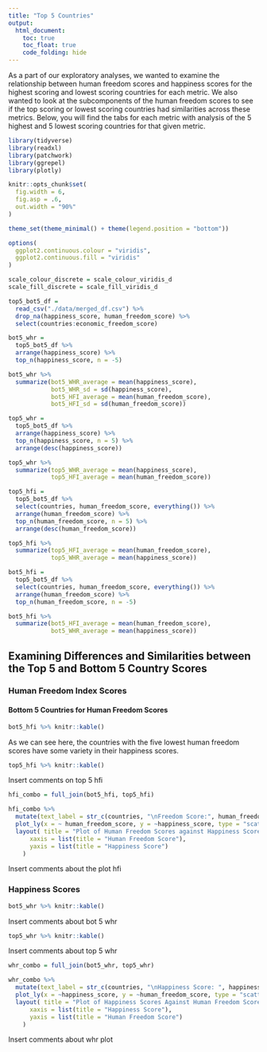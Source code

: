 ```yaml
---
title: "Top 5 Countries"
output:
  html_document:
    toc: true
    toc_float: true
    code_folding: hide
---
```


As a part of our exploratory analyses, we wanted to examine the relationship between human freedom scores and happiness scores for the highest scoring and lowest scoring countries for each metric. We also wanted to look at the subcomponents of the human freedom scores to see if the top scoring or lowest scoring countries had similarities across these metrics. Below, you will find the tabs for each metric with analysis of the 5 highest and 5 lowest scoring countries for that given metric.

```r
library(tidyverse)
library(readxl)
library(patchwork)
library(ggrepel)
library(plotly)

knitr::opts_chunk$set(
  fig.width = 6,
  fig.asp = .6,
  out.width = "90%"
)

theme_set(theme_minimal() + theme(legend.position = "bottom"))

options(
  ggplot2.continuous.colour = "viridis",
  ggplot2.continuous.fill = "viridis"
)

scale_colour_discrete = scale_colour_viridis_d
scale_fill_discrete = scale_fill_viridis_d
```

```r
top5_bot5_df = 
  read_csv("./data/merged_df.csv") %>%
  drop_na(happiness_score, human_freedom_score) %>% 
  select(countries:economic_freedom_score)
```

```r
bot5_whr = 
  top5_bot5_df %>% 
  arrange(happiness_score) %>% 
  top_n(happiness_score, n = -5)

bot5_whr %>% 
  summarize(bot5_WHR_average = mean(happiness_score),
            bot5_WHR_sd = sd(happiness_score),
            bot5_HFI_average = mean(human_freedom_score),
            bot5_HFI_sd = sd(human_freedom_score))
```

```r
top5_whr = 
  top5_bot5_df %>% 
  arrange(happiness_score) %>% 
  top_n(happiness_score, n = 5) %>% 
  arrange(desc(happiness_score))

top5_whr %>% 
  summarize(top5_WHR_average = mean(happiness_score),
            top5_HFI_average = mean(human_freedom_score))

```

```r
top5_hfi = 
  top5_bot5_df %>% 
  select(countries, human_freedom_score, everything()) %>% 
  arrange(human_freedom_score) %>% 
  top_n(human_freedom_score, n = 5) %>% 
  arrange(desc(human_freedom_score)) 

top5_hfi %>% 
  summarize(top5_HFI_average = mean(human_freedom_score),
            top5_WHR_average = mean(happiness_score))
```

```r
bot5_hfi = 
  top5_bot5_df %>% 
  select(countries, human_freedom_score, everything()) %>%
  arrange(human_freedom_score) %>% 
  top_n(human_freedom_score, n = -5) 

bot5_hfi %>% 
  summarize(bot5_HFI_average = mean(human_freedom_score),
            bot5_WHR_average = mean(happiness_score))
```

## Examining Differences and Similarities between the Top 5 and Bottom 5 Country Scores {.tabset}


### Human Freedom Index Scores

#### Bottom 5 Countries for Human Freedom Scores
```r
bot5_hfi %>% knitr::kable()
```

As we can see here, the countries with the five lowest human freedom scores have some variety in their happiness scores.

```r
top5_hfi %>% knitr::kable()
```

Insert comments on top 5 hfi



```r
hfi_combo = full_join(bot5_hfi, top5_hfi)

hfi_combo %>% 
  mutate(text_label = str_c(countries, "\nFreedom Score:", human_freedom_score, "\nHappiness Score: ", happiness_score)) %>%
  plot_ly(x = ~ human_freedom_score, y = ~happiness_score, type = "scatter", mode = "markers", size = 3, alpha = 0.5, color = ~countries, text = ~text_label, colors = "viridis") %>% 
  layout( title = "Plot of Human Freedom Scores against Happiness Scores for the Top 5 and Bottom 5 Human Freedom Scoring Countries",
      xaxis = list(title = "Human Freedom Score"),
      yaxis = list(title = "Happiness Score")
    )

```

Insert comments about the plot hfi

### Happiness Scores

```r
bot5_whr %>% knitr::kable()
```

Insert comments about bot 5 whr

```r
top5_whr %>% knitr::kable()
```

Insert comments about top 5 whr

```r
whr_combo = full_join(bot5_whr, top5_whr)

whr_combo %>% 
  mutate(text_label = str_c(countries, "\nHappiness Score: ", happiness_score, "\nFreedom Score:", human_freedom_score)) %>%
  plot_ly(x = ~happiness_score, y = ~human_freedom_score, type = "scatter", mode = "markers", size = 3, alpha = 0.5, color = ~countries, text = ~text_label, colors = "viridis") %>% 
  layout( title = "Plot of Happiness Scores Against Human Freedom Scores for the Top 5 and Bottom 5 Happiness Scoring Countries",
      xaxis = list(title = "Happiness Score"),
      yaxis = list(title = "Human Freedom Score")
    )
```

Insert comments about whr plot
